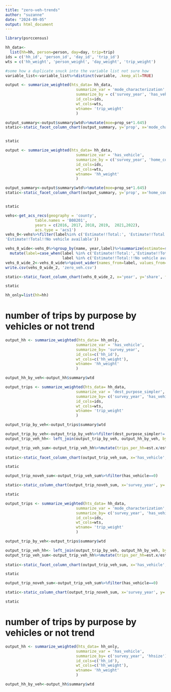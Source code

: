 ```yaml
---
title: "zero-veh-trends"
author: "suzanne"
date: "2024-09-05"
output: html_document
---
```


```r
library(psrccensus)
```





```r

hh_data<-
  list(hh=hh, person=person, day=day, trip=trip)
ids = c('hh_id', 'person_id', 'day_id', 'trip_id')
wts = c('hh_weight', 'person_weight', 'day_weight', 'trip_weight')
```

```r
#some how a duplicate snuck into the variable list not sure how
variable_list<-variable_list%>%distinct(variable, .keep_all=TRUE)
```

```r
output <- summarize_weighted(hts_data= hh_data,
                               summarize_var = 'mode_characterization',
                               summarize_by = c('survey_year', 'has_vehicle'),
                               id_cols=ids,
                               wt_cols=wts,
                               wtname= 'trip_weight'
                               )
```


```r

output_summary<-output$summary$wtd%>%mutate(moe=prop_se*1.645)
static<-static_facet_column_chart(output_summary, y='prop', x='mode_characterization', fill='survey_year', facet='has_vehicle', moe='moe') + theme(axis.text.x=element_text(size=16), axis.text.y=element_text(size=16),legend.text = element_text(size=16), axis.title.y=element_text(size=20), axis.title.x=element_text(size=20))


static

```

```r
output <- summarize_weighted(hts_data= hh_data,
                               summarize_var = 'has_vehicle',
                               summarize_by = c('survey_year', 'home_county'),
                               id_cols=ids,
                               wt_cols=wts,
                               wtname= 'hh_weight'
                               )
```


```r

output_summary<-output$summary$wtd%>%mutate(moe=prop_se*1.645)
static<-static_facet_column_chart(output_summary, y='prop', x='home_county', fill='survey_year', facet='has_vehicle', moe='moe') + theme(axis.text.x=element_text(size=16), axis.text.y=element_text(size=16),legend.text = element_text(size=16), axis.title.y=element_text(size=20), axis.title.x=element_text(size=20))


static

```


```r
vehs<-get_acs_recs(geography = 'county',
             table.names = 'B08201',
             years = c(2016, 2017, 2018, 2019,  2021,2022),
             acs.type = 'acs1')
vehs_0<-vehs%>%filter(label%in% c('Estimate!!Total:', 'Estimate!!Total:!!No vehicle available', 'Estimate!!Total',	
'Estimate!!Total!!No vehicle available'))
```


```r
vehs_0_wide<-vehs_0%>%group_by(name, year,label)%>%summarize(estimate=sum(estimate), moe=sum(moe))%>%
  mutate(label=case_when(label %in% c('Estimate!!Total:','Estimate!!Total') ~ 'total_hh',
                         label %in% c('Estimate!!Total:!!No vehicle available', 'Estimate!!Total!!No vehicle available') ~ 'no_veh_hh'))
vehs_0_wide_2<-vehs_0_wide%>%pivot_wider(names_from=label, values_from=c(estimate,moe))%>%mutate(share=estimate_no_veh_hh/estimate_total_hh)
write.csv(vehs_0_wide_2, 'zero_veh.csv')

```
```r
static<-static_facet_column_chart(vehs_0_wide_2, x='year', y='share', fill='name', facet='name', scales='fixed') + theme(axis.text.x=element_text(size=16), axis.text.y=element_text(size=16),legend.text = element_text(size=16), axis.title.y=element_text(size=20), axis.title.x=element_text(size=20))

static
```
```r
hh_only=list(hh=hh)
```

# number of trips by purpose by vehicles or not trend
```r
output_hh <- summarize_weighted(hts_data= hh_only,
                               summarize_var = 'has_vehicle',
                               summarize_by= 'survey_year',
                               id_cols=c('hh_id'),
                               wt_cols=c('hh_weight'),
                               wtname= 'hh_weight'
                               )

output_hh_by_veh<-output_hh$summary$wtd
```

```r
output_trips <- summarize_weighted(hts_data= hh_data,
                               summarize_var = 'dest_purpose_simpler',
                               summarize_by= c('survey_year', 'has_vehicle'),
                               id_cols=ids,
                               wt_cols=wts,
                               wtname= 'trip_weight'
                               )

output_trip_by_veh<-output_trips$summary$wtd
```


```r

output_trip_by_veh<-output_trip_by_veh%>%filter(dest_purpose_simpler!='Go Home')
output_trip_veh_hh<- left_join(output_trip_by_veh, output_hh_by_veh, by=c('has_vehicle', 'survey_year'))%>%filter(dest_purpose_simpler!='Go Home')

output_trip_veh_sum<-output_trip_veh_hh%>%mutate(trips_per_hh=est.x/est.y)%>%mutate(trips_per_hh= trips_per_hh*5)%>%mutate(dest_purpose_simpler=fct_reorder(dest_purpose_simpler, trips_per_hh))%>%filter(dest_purpose_simpler!='Go Home')
                                                                                                   
static<-static_facet_column_chart(output_trip_veh_sum, x='has_vehicle', y='trips_per_hh', fill='dest_purpose_simpler', pos='stack', dec=1, color='pgnobgy_10', facet='survey_year') + theme(axis.text.x=element_text(size=16), axis.text.y=element_text(size=16),legend.text = element_text(size=16), axis.title.y=element_text(size=20), axis.title.x=element_text(size=20))

static

output_trip_noveh_sum<-output_trip_veh_sum%>%filter(has_vehicle==0)

static<-static_column_chart(output_trip_noveh_sum, x='survey_year', y='trips_per_hh', fill='dest_purpose_simpler', pos='stack', dec=1, color='pgnobgy_10') + theme(axis.text.x=element_text(size=16), axis.text.y=element_text(size=16),legend.text = element_text(size=16), axis.title.y=element_text(size=20), axis.title.x=element_text(size=20))

static

```

```r
output_trips <- summarize_weighted(hts_data= hh_data,
                               summarize_var = 'mode_characterization',
                               summarize_by= c('survey_year', 'has_vehicle'),
                               id_cols=ids,
                               wt_cols=wts,
                               wtname= 'trip_weight'
                               )

output_trip_by_veh<-output_trips$summary$wtd
```


```r


output_trip_veh_hh<- left_join(output_trip_by_veh, output_hh_by_veh, by=c('has_vehicle', 'survey_year'))
output_trip_veh_sum<-output_trip_veh_hh%>%mutate(trips_per_hh=est.x/est.y)
                                                                                                   
static<-static_facet_column_chart(output_trip_veh_sum, x='has_vehicle', y='trips_per_hh', fill='mode_characterization', pos='stack', dec=1, color='pgnobgy_10', facet='survey_year') + theme(axis.text.x=element_text(size=16), axis.text.y=element_text(size=16),legend.text = element_text(size=16), axis.title.y=element_text(size=20), axis.title.x=element_text(size=20))

static

output_trip_noveh_sum<-output_trip_veh_sum%>%filter(has_vehicle==0)

static<-static_column_chart(output_trip_noveh_sum, x='survey_year', y='trips_per_hh', fill='mode_characterization', pos='stack', dec=1, color='pgnobgy_10') + theme(axis.text.x=element_text(size=16), axis.text.y=element_text(size=16),legend.text = element_text(size=16), axis.title.y=element_text(size=20), axis.title.x=element_text(size=20))

static

```

# number of trips by purpose by vehicles or not trend
```r
output_hh <- summarize_weighted(hts_data= hh_only,
                               summarize_var = 'has_vehicle',
                               summarize_by= c('survey_year', 'hhsize'),
                               id_cols=c('hh_id'),
                               wt_cols=c('hh_weight'),
                               wtname= 'hh_weight'
                               )

output_hh_by_veh<-output_hh$summary$wtd
```
